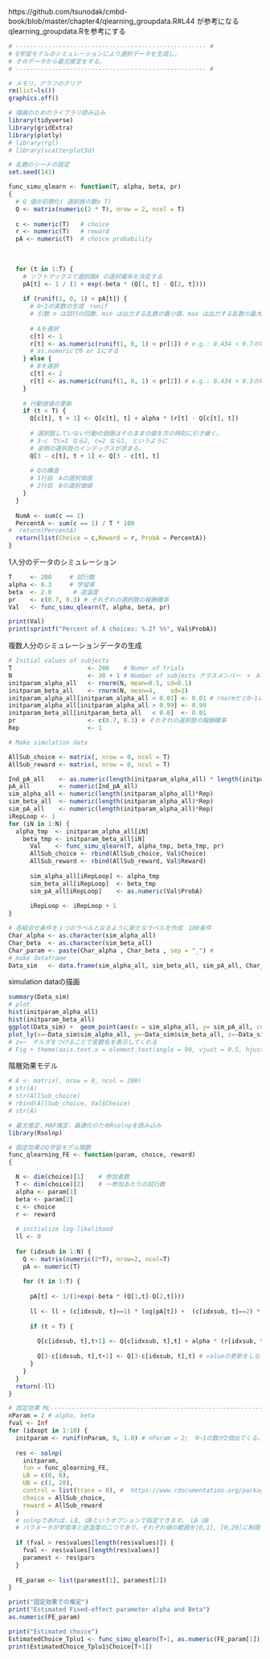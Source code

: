 https://github.com/tsunodak/cmbd-book/blob/master/chapter4/qlearning_groupdata.R#L44
が参考になる
qlearning_groupdata.Rを参考にする

```r
# ----------------------------------------------------- #
# Q学習モデルのシミュレーションにより選択データを生成し，
# そのデータから最尤推定をする。
# ----------------------------------------------------- #

# メモリ，グラフのクリア
rm(list=ls())
graphics.off()

# 描画のためのライブラリ読み込み
library(tidyverse)
library(gridExtra)
library(plotly)
# library(rgl)
# library(scatterplot3d)

# 乱数のシードの設定 
set.seed(141)
```

```r
func_simu_qlearn <- function(T, alpha, beta, pr)
{
  # Q 値の初期化( 選択肢の数x T)
  Q <- matrix(numeric(2 * T), nrow = 2, ncol = T)
  
  c <- numeric(T)   # choice
  r <- numeric(T)   # reward
  pA <- numeric(T)  # choice probability
  
  
  
  for (t in 1:T) {
    # ソフトマックスで選択肢A の選択確率を決定する
    pA[t] <- 1 / (1 + exp(-beta * (Q[1, t] - Q[2, t])))
    
    if (runif(1, 0, 1) < pA[t]) {
      # 0~1の実数の生成　runif
      # 引数 n は試行の回数、min は出力する乱数の最小値、max は出力する乱数の最大値である。
      
      # Aを選択
      c[t] <- 1
      r[t] <- as.numeric(runif(1, 0, 1) < pr[1]) # e.g.: 0.434 < 0.7の場合
      # as.numericで0 or 1にする
    } else {
      # Bを選択
      c[t] <- 2
      r[t] <- as.numeric(runif(1, 0, 1) < pr[2]) # e.g.: 0.434 < 0.3の場合
    }
    
    # 行動価値の更新
    if (t < T) {
      Q[c[t], t + 1] <- Q[c[t], t] + alpha * (r[t] - Q[c[t], t])
      
      # 選択肢していない行動の価値はそのままの値を次の時刻に引き継ぐ。
      # 3-c でc=1 なら2, c=2 なら1, というように
      # 逆側の選択肢のインデックスが求まる。
      Q[3 - c[t], t + 1] <- Q[3 - c[t], t]
      
      # Qの構造
      # 1行目　Aの選択価値
      # 2行目　Bの選択価値
    }
  }
  
  NumA <- sum(c == 1)
  PercentA <- sum(c == 1) / T * 100
#  return(PercentA)
  return(list(Choice = c,Reward = r, ProbA = PercentA))
}

```
1人分のデータのシミュレーション
```r
T     <- 200     # 試行数
alpha <- 0.3     # 学習率
beta  <- 2.0      # 逆温度
pr    <- c(0.7, 0.3) # それぞれの選択肢の報酬確率
Val   <- func_simu_qlearn(T, alpha, beta, pr)

print(Val)
print(sprintf("Percent of A choices: %.2f %%", Val$ProbA))
```
複数人分のシミュレーションデータの生成
```r
# Initial values of subjects
T                     <- 200    # Numer of trials
N                     <- 30 + 1 # Number of subjects クラスメンバー　+　Aさん
initparam_alpha_all   <- rnorm(N, mean=0.5, sd=0.1)
initparam_beta_all    <- rnorm(N, mean=4,    sd=1)
initparam_alpha_all[initparam_alpha_all < 0.01] <- 0.01 # rnormだと0~1に収まらない値が生成される可能性あ
initparam_alpha_all[initparam_alpha_all > 0.99] <- 0.99
initparam_beta_all[initparam_beta_all   < 0.0]  <- 0.01
pr                    <- c(0.7, 0.3) # それぞれの選択肢の報酬確率
Rep                   <- 1

# Make simulation data

AllSub_choice <- matrix(, nrow = 0, ncol = T)
AllSub_reward <- matrix(, nrow = 0, ncol = T)

Ind_pA_all    <- as.numeric(length(initparam_alpha_all) * length(initparam_beta_all))
pA_all        <- numeric(Ind_pA_all)
sim_alpha_all <- numeric(length(initparam_alpha_all)*Rep) 
sim_beta_all  <- numeric(length(initparam_alpha_all)*Rep) 
sim_pA_all    <- numeric(length(initparam_alpha_all)*Rep) 
iRepLoop <- 1
for (iN in 1:N) {
  alpha_tmp  <- initparam_alpha_all[iN]
    beta_tmp <- initparam_beta_all[iN]
      Val    <- func_simu_qlearn(T, alpha_tmp, beta_tmp, pr)
      AllSub_choice <- rbind(AllSub_choice, Val$Choice)
      AllSub_reward <- rbind(AllSub_reward, Val$Reward)
      
      sim_alpha_all[iRepLoop] <- alpha_tmp
      sim_beta_all[iRepLoop]  <- beta_tmp
      sim_pA_all[iRepLoop]    <- as.numeric(Val$ProbA)
        
      iRepLoop <- iRepLoop + 1
}

# 各組合せ条件を１つのラベルとなるように新たなラベルを作成　100条件
Char_alpha <- as.character(sim_alpha_all)
Char_beta  <- as.character(sim_beta_all)
Char_param <- paste(Char_alpha , Char_beta , sep = "_") # 
# make dataframe
Data_sim   <- data.frame(sim_alpha_all, sim_beta_all, sim_pA_all, Char_param)
```
simulation dataの描画
```r
summary(Data_sim)
# plot
hist(initparam_alpha_all)
hist(initparam_beta_all)
ggplot(Data_sim) +  geom_point(aes(x = sim_alpha_all, y= sim_pA_all, color = sim_beta_all))
plot_ly(x=~Data_sim$sim_alpha_all, y=~Data_sim$sim_beta_all, z=~Data_sim$sim_pA_all, color = sim_beta_all) # 3d plot
# z=~　チルダをつけることで変数名を表示してくれる
# Fig + theme(axis.text.x = element_text(angle = 90, vjust = 0.5, hjust=1))
```
階層効果モデル

```r
# A <- matrix(, nrow = 0, ncol = 200)
# str(A)
# str(AllSub_choice)
# rbind(AllSub_choice, Val$Choice)
# str(A)
```

```r
# 最尤推定，MAP推定，最適化のためRsolnpを読み込み
library(Rsolnp)

# 固定効果のQ学習モデル関数
func_qlearning_FE <- function(param, choice, reward)
{

  N <- dim(choice)[1]    # 参加者数
  T <- dim(choice)[2]    # 一参加あたりの試行数
  alpha <- param[1]
  beta <- param[2]
  c <- choice
  r <- reward
  
  # initialize log-likelihood
  ll <- 0
  
  for (idxsub in 1:N) {
    Q <- matrix(numeric(2*T), nrow=2, ncol=T)
    pA <- numeric(T) 
    
    for (t in 1:T) {
      
      pA[t] <- 1/(1+exp(-beta * (Q[1,t]-Q[2,t])))
      
      ll <- ll + (c[idxsub, t]==1) * log(pA[t]) +  (c[idxsub, t]==2) * log(1-pA[t])
      
      if (t < T) {
        
        Q[c[idxsub, t],t+1] <- Q[c[idxsub, t],t] + alpha * (r[idxsub, t] - Q[c[idxsub, t],t] ) # valueの更新をする選択肢 
        
        Q[3-c[idxsub, t],t+1] <- Q[3-c[idxsub, t],t] # valueの更新をしない側の選択肢
      }
    }
  }
  return(-ll)
}

```

```r
# 固定効果 ML-------------------------------------------------------------
nParam = 2 # alpha, beta
fval <- Inf
for (idxopt in 1:10) {
  initparam <- runif(nParam, 0, 1.0) # nParam = 2;  0~1の数が2個出てくる。alphaとβの初期値
  
  res <- solnp(
    initparam,
    fun = func_qlearning_FE,
    LB = c(0, 0), 
    UB = c(1, 20),
    control = list(trace = 0), #  https://www.rdocumentation.org/packages/Rsolnp/versions/1.16/topics/solnp
    choice = AllSub_choice,
    reward = AllSub_reward
  )
  # solnpであれば，LB, UBというオプションで指定できます。 LB UB
  # パラメータが学習率と逆温度の二つであり，それぞれ値の範囲を[0,1], [0,20]に制限したければ， 以下のようにします。
  
  if (fval > res$values[length(res$values)]) {
    fval <- res$values[length(res$values)]
    paramest <- res$pars
  }
  
  FE_param <- list(paramest[1], paramest[2])
}
```

```r
print("固定効果での推定")
print("Estimated Fixed-effect parameter alpha and Beta")
as.numeric(FE_param)

print("Estimated choice")
EstimatedChoice_Tplu1 <- func_simu_qlearn(T+1, as.numeric(FE_param[1]), as.numeric(FE_param[2]), pr)
print(EstimatedChoice_Tplu1$Choice[T+1])

```